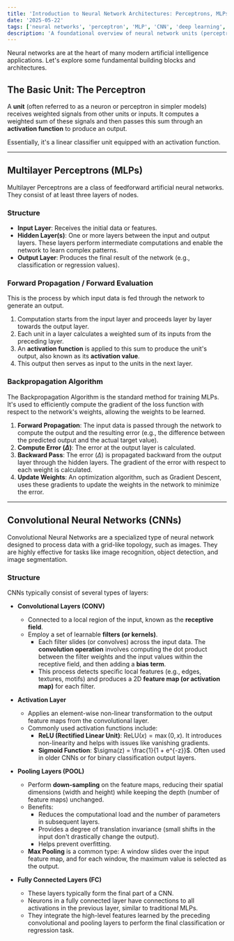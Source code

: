 ```yaml
---
title: 'Introduction to Neural Network Architectures: Perceptrons, MLPs, and CNNs'
date: '2025-05-22'
tags: ['neural networks', 'perceptron', 'MLP', 'CNN', 'deep learning', 'machine learning']
description: 'A foundational overview of neural network units (perceptrons), Multilayer Perceptrons (MLPs) including their structure and learning algorithms, and Convolutional Neural Networks (CNNs) with their distinct layers and operations.'
---
```


Neural networks are at the heart of many modern artificial intelligence applications. Let's explore some fundamental building blocks and architectures.

## The Basic Unit: The Perceptron

A **unit** (often referred to as a neuron or perceptron in simpler models) receives weighted signals from other units or inputs. It computes a weighted sum of these signals and then passes this sum through an **activation function** to produce an output.

Essentially, it's a linear classifier unit equipped with an activation function.

---

## Multilayer Perceptrons (MLPs)

Multilayer Perceptrons are a class of feedforward artificial neural networks. They consist of at least three layers of nodes.

### Structure

-   **Input Layer**: Receives the initial data or features.
-   **Hidden Layer(s)**: One or more layers between the input and output layers. These layers perform intermediate computations and enable the network to learn complex patterns.
-   **Output Layer**: Produces the final result of the network (e.g., classification or regression values).

### Forward Propagation / Forward Evaluation

This is the process by which input data is fed through the network to generate an output.
1.  Computation starts from the input layer and proceeds layer by layer towards the output layer.
2.  Each unit in a layer calculates a weighted sum of its inputs from the preceding layer.
3.  An **activation function** is applied to this sum to produce the unit's output, also known as its **activation value**.
4.  This output then serves as input to the units in the next layer.

### Backpropagation Algorithm

The Backpropagation Algorithm is the standard method for training MLPs. It's used to efficiently compute the gradient of the loss function with respect to the network's weights, allowing the weights to be learned.
1.  **Forward Propagation**: The input data is passed through the network to compute the output and the resulting error (e.g., the difference between the predicted output and the actual target value).
2.  **Compute Error ($\Delta$)**: The error at the output layer is calculated.
3.  **Backward Pass**: The error ($\Delta$) is propagated backward from the output layer through the hidden layers. The gradient of the error with respect to each weight is calculated.
4.  **Update Weights**: An optimization algorithm, such as Gradient Descent, uses these gradients to update the weights in the network to minimize the error.

---

## Convolutional Neural Networks (CNNs)

Convolutional Neural Networks are a specialized type of neural network designed to process data with a grid-like topology, such as images. They are highly effective for tasks like image recognition, object detection, and image segmentation.

### Structure

CNNs typically consist of several types of layers:

- **Convolutional Layers (CONV)**
  - Connected to a local region of the input, known as the **receptive field**.
  - Employ a set of learnable **filters (or kernels)**.
    - Each filter slides (or convolves) across the input data. The **convolution operation** involves computing the dot product between the filter weights and the input values within the receptive field, and then adding a **bias term**.
    - This process detects specific local features (e.g., edges, textures, motifs) and produces a 2D **feature map (or activation map)** for each filter.

- **Activation Layer**
  - Applies an element-wise non-linear transformation to the output feature maps from the convolutional layer.
  - Commonly used activation functions include:
    - **ReLU (Rectified Linear Unit)**: $\text{ReLU}(x) = \max(0, x)$. It introduces non-linearity and helps with issues like vanishing gradients.
    - **Sigmoid Function**: $\sigma(z) = \frac{1}{1 + e^{-z}}$. Often used in older CNNs or for binary classification output layers.

- **Pooling Layers (POOL)**
  - Perform **down-sampling** on the feature maps, reducing their spatial dimensions (width and height) while keeping the depth (number of feature maps) unchanged.
  - Benefits:
    - Reduces the computational load and the number of parameters in subsequent layers.
    - Provides a degree of translation invariance (small shifts in the input don't drastically change the output).
    - Helps prevent overfitting.
  - **Max Pooling** is a common type: A window slides over the input feature map, and for each window, the maximum value is selected as the output.

- **Fully Connected Layers (FC)**
  - These layers typically form the final part of a CNN.
  - Neurons in a fully connected layer have connections to all activations in the previous layer, similar to traditional MLPs.
  - They integrate the high-level features learned by the preceding convolutional and pooling layers to perform the final classification or regression task.
